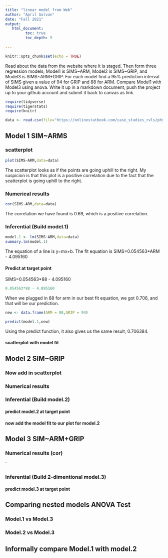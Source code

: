 ```yaml
---
title: "linear model from Web"
author: "April Galvan"
date: "Fall 2021"
output:
   html_document:
         toc: true
         toc_depth: 5
        
---
```


```r
knitr::opts_chunk$set(echo = TRUE)
```

Read about the data from the website where it is staged.  Then form three regression models; Model1 is SIMS~ARM, Model2 is SIMS~GRIP, and Model3 is SIMS~ARM+GRIP. For each model find a 95% prediction interval of SIMS given a value of 94  for GRIP and 88 for ARM. Compare Model1 with Model3 using anova. Write it up in a markdown document, push the project up to your github account and submit it back to canvas as link. 

 


```r
require(tidyverse)
require(tigerstats)
require(knitr)

```

```r
data <- read.csv(file="https://onlinestatbook.com/case_studies_rvls/physical_strength/data.txt",sep="",header=TRUE)  

```

## Model 1 SIM~ARMS

### scatterplot

```r
plot(SIMS~ARM,data=data)
```

The scatterplot looks as if the points are going uphill to the right. My suspicion is that this plot is a positive correlation due to the fact that the scatterplot is going uphill to the right.

### Numerical results

```r
cor(SIMS~ARM,data=data)
```

The correlation we have found is 0.69, which is a positive correlation.

### Inferential  (Build model.1)

```r
model.1 <- lm(SIMS~ARM,data=data)
summary.lm(model.1)
```

The equation of a line is y=mx+b.
The fit equation is SIMS=0.054563*ARM - 4.095160

#### Predict at target point

SIMS=0.054563*88 - 4.095160

```r
0.054563*88 - 4.095160
```

When we plugged in 88 for arm in our best fit equation, we got 0.706, and that will be our prediction.

```r
new <- data.frame(ARM = 88,GRIP = 94)
```

```r
predict(model.1,new)
```

Using the predict function, it also gives us the same result, 0.706384.

#### scatterplot with model fit


## Model 2 SIM~GRIP

### Now add in scatterplot


### Numerical results 


### Inferential  (Build model.2)
  

#### predict model.2 at target point

#### now add the model fit to our plot for model.2
  


## Model 3 SIM~ARM+GRIP

### Numerical results (cor)

`
  
### Inferential  (Build 2-dimentional model.3)

#### predict model.3 at target point
  

## Comparing nested models ANOVA Test

### Model.1 vs Model.3
### Model.2 vs Model.3

## Informally compare Model.1 with model.2

